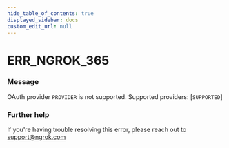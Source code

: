 ```yaml
---
hide_table_of_contents: true
displayed_sidebar: docs
custom_edit_url: null
---
```



# ERR_NGROK_365

### Message
OAuth provider `PROVIDER` is not supported. Supported providers: [`SUPPORTED`]

### Further help
If you're having trouble resolving this error, please reach out to [support@ngrok.com](mailto:support@ngrok.com?subject=Help%20with%20ERR_NGROK_365)


<ErrorDetails error='err_ngrok_365' />
